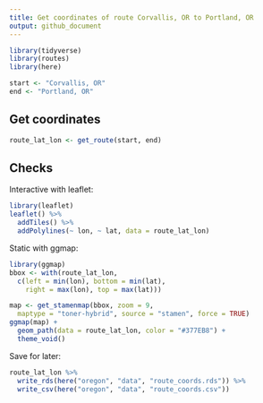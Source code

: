 ```yaml
---
title: Get coordinates of route Corvallis, OR to Portland, OR 
output: github_document
---
```


```r
library(tidyverse)
library(routes)
library(here)
```

```r
start <- "Corvallis, OR"
end <- "Portland, OR"
```

## Get coordinates 

```r
route_lat_lon <- get_route(start, end)
```

## Checks 

Interactive with leaflet:
```r
library(leaflet)
leaflet() %>% 
  addTiles() %>% 
  addPolylines(~ lon, ~ lat, data = route_lat_lon)
```

Static with ggmap:
```r
library(ggmap)
bbox <- with(route_lat_lon, 
  c(left = min(lon), bottom = min(lat), 
    right = max(lon), top = max(lat)))

map <- get_stamenmap(bbox, zoom = 9, 
  maptype = "toner-hybrid", source = "stamen", force = TRUE)
ggmap(map) +
  geom_path(data = route_lat_lon, color = "#377EB8") +
  theme_void()
```

Save for later:
```r
route_lat_lon %>% 
  write_rds(here("oregon", "data", "route_coords.rds")) %>% 
  write_csv(here("oregon", "data", "route_coords.csv"))
```
